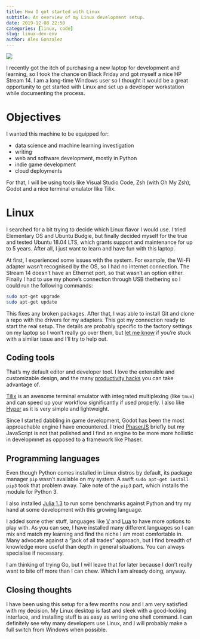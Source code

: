 ---
title: How I got started with Linux
subtitle: An overview of my Linux development setup.
date: 2019-12-08 22:50
categories: [linux, code]
slug: linux-dev-env
author: Alex Gonzalez
---

![](linux.png)

I recently got the itch of purchasing a new laptop for development and learning, so I took the chance on Black Friday and got myself a nice HP Stream 14. I am a long-time Windows user so I thought it would be a great opportunity to get started with Linux and set up a developer workstation while documenting the process.

# Objectives

I wanted this machine to be equipped for:

* data science and machine learning investigation
* writing
* web and software development, mostly in Python
* indie game development
* cloud deployments


For that, I will be using tools like Visual Studio Code, Zsh (with Oh My Zsh), Godot and a nice terminal emulator like Tilix.

# Linux

I searched for a bit trying to decide which Linux flavor I would use. I tried Elementary OS and Ubuntu Budgie, but finally decided myself for the true and tested Ubuntu 18.04 LTS, which grants support and maintenance for up to 5 years. After all, I just want to learn and have fun with this laptop.

At first, I experienced some issues with the system. For example, the Wi-Fi adapter wasn't recognised by the OS, so I had no internet connection. The Stream 14 doesn't have an Ethernet port, so that wasn't an option either. Finally I had to use my phone's connection through USB thethering so I could run the following commands:

```bash
sudo apt-get upgrade
sudo apt-get update
```

This fixes any broken packages. After that, I was able to install Git and clone a repo with the drivers for my adapters. This got my connection ready to start the real setup. The details are probably specific to the factory settings on my laptop so I won't really go over them, but [let me know]({static}/pages/contact.html) if you're stuck with a similar issue and I'll try to help out.

## Coding tools

That's my default editor and developer tool. I love the extensible and customizable design, and the many [productivity hacks]({static}/posts/vs-code-ninja.html) you can take advantage of.

[Tilix](https://gnunn1.github.io/tilix-web/) is an awesome terminal emulator with integrated multiplexing (like `tmux`) and can speed up your workflow significantly if used properly.
I also like [Hyper](https://hyper.is/) as it is very simple and lightweight.

Since I started dabbling in game development, Godot has been the most approachable engine I have encountered. I tried [PhaserJS](https://phaser.io/) briefly but my JavaScript is not that polished and I find an engine to be more more hollistic in developmnet as opposed to a framework like Phaser.

## Programming languages

Even though Python comes installed in Linux distros by default, its package manager `pip` wasn't available on my system. A swift `sudo apt-get install pip3` took that problem away.
Take note of the `pip3` part, which installs the module for Python 3.

I also installed [Julia 1.3](https://julialang.org/) to run some benchmarks against Python and try my hand at some development with this growing language.

I added some other stuff, languages like [V](https://vlang.io/) and [Lua](https://www.lua.org/) to have more options to play with. As you can see, I have installed many different languages so I can mix and match my learning and find the niche I am most comfortable in. Many advocate against a "jack of all trades" approach, but I find breadth of knowledge more useful than depth in general situations. You can always specialise if necessary.

I am thinking of trying Go, but I will leave that for later because I don't really want to bite off more than I can chew. Which I am already doing, anyway.

## Closing thoughts

I have been using this setup for a few months now and I am very satisfied with my decision. My Linux desktop is fast and sleek with a good-looking interface, and installing stuff is as easy as writing one shell command. I can definitely see why many developers use Linux, and I will probably make a full switch from Windows when possible.
